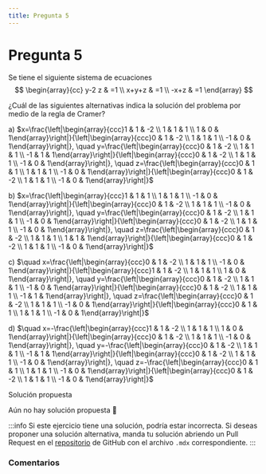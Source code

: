 ```yaml
---
title: Pregunta 5
---
```



# Pregunta 5

Se tiene el siguiente sistema de ecuaciones
$$
\begin{array}{cc}
y-2 z & =1 \\
x+y+z & =1 \\
-x+z & =1
\end{array}
$$

¿Cuál de las siguientes alternativas indica la solución del problema por medio de la regla de Cramer?

a) $x=\frac{\left|\begin{array}{ccc}1 & 1 & -2 \\ 1 & 1 & 1 \\ 1 & 0 & 1\end{array}\right|}{\left|\begin{array}{ccc}0 & 1 & -2 \\ 1 & 1 & 1 \\ -1 & 0 & 1\end{array}\right|}, \quad y=\frac{\left|\begin{array}{ccc}0 & 1 & -2 \\ 1 & 1 & 1 \\ -1 & 1 & 1\end{array}\right|}{\left|\begin{array}{ccc}0 & 1 & -2 \\ 1 & 1 & 1 \\ -1 & 0 & 1\end{array}\right|}, \quad z=\frac{\left|\begin{array}{ccc}0 & 1 & 1 \\ 1 & 1 & 1 \\ -1 & 0 & 1\end{array}\right|}{\left|\begin{array}{ccc}0 & 1 & -2 \\ 1 & 1 & 1 \\ -1 & 0 & 1\end{array}\right|}$

b) $x=\frac{\left|\begin{array}{ccc}1 & 1 & 1 \\ 1 & 1 & 1 \\ -1 & 0 & 1\end{array}\right|}{\left|\begin{array}{ccc}0 & 1 & -2 \\ 1 & 1 & 1 \\ -1 & 0 & 1\end{array}\right|}, \quad y=\frac{\left|\begin{array}{ccc}0 & 1 & -2 \\ 1 & 1 & 1 \\ -1 & 0 & 1\end{array}\right|}{\left|\begin{array}{ccc}0 & 1 & -2 \\ 1 & 1 & 1 \\ -1 & 0 & 1\end{array}\right|}, \quad z=\frac{\left|\begin{array}{ccc}0 & 1 & -2 \\ 1 & 1 & 1 \\ 1 & 1 & 1\end{array}\right|}{\left|\begin{array}{ccc}0 & 1 & -2 \\ 1 & 1 & 1 \\ -1 & 0 & 1\end{array}\right|}$

c) $\quad x=\frac{\left|\begin{array}{ccc}0 & 1 & -2 \\ 1 & 1 & 1 \\ -1 & 0 & 1\end{array}\right|}{\left|\begin{array}{ccc}1 & 1 & -2 \\ 1 & 1 & 1 \\ 1 & 0 & 1\end{array}\right|}, \quad y=\frac{\left|\begin{array}{ccc}0 & 1 & -2 \\ 1 & 1 & 1 \\ -1 & 0 & 1\end{array}\right|}{\left|\begin{array}{ccc}0 & 1 & -2 \\ 1 & 1 & 1 \\ -1 & 1 & 1\end{array}\right|}, \quad z=\frac{\left|\begin{array}{ccc}0 & 1 & -2 \\ 1 & 1 & 1 \\ -1 & 0 & 1\end{array}\right|}{\left|\begin{array}{ccc}0 & 1 & 1 \\ 1 & 1 & 1 \\ -1 & 0 & 1\end{array}\right|}$

d) $\quad x=-\frac{\left|\begin{array}{ccc}1 & 1 & -2 \\ 1 & 1 & 1 \\ 1 & 0 & 1\end{array}\right|}{\left|\begin{array}{ccc}0 & 1 & -2 \\ 1 & 1 & 1 \\ -1 & 0 & 1\end{array}\right|}, \quad y=-\frac{\left|\begin{array}{ccc}0 & 1 & -2 \\ 1 & 1 & 1 \\ -1 & 1 & 1\end{array}\right|}{\left|\begin{array}{ccc}0 & 1 & -2 \\ 1 & 1 & 1 \\ -1 & 0 & 1\end{array}\right|}, \quad z=-\frac{\left|\begin{array}{ccc}0 & 1 & 1 \\ 1 & 1 & 1 \\ -1 & 0 & 1\end{array}\right|}{\left|\begin{array}{ccc}0 & 1 & -2 \\ 1 & 1 & 1 \\ -1 & 0 & 1\end{array}\right|}$

<MDXDetails>
<summary>Solución propuesta</summary>

Aún no hay solución propuesta 🥲

:::info
Si este ejercicio tiene una solución, podría estar incorrecta. Si deseas proponer una solución alternativa, manda tu solución abriendo
un Pull Request en el [repositorio](https://github.com/crow-rojas/apuntes-fundamentals/pulls) de GitHub con el archivo
`.mdx` correspondiente.
:::

</MDXDetails>

### Comentarios

<Disqus
  url="https://crow-rojas.github.io/apuntes-fundamentals/docs/mathematics/linear-algebra/exercises/2018-1/p05"
  identifier="docs/mathematics/linear-algebra/exercises/2018-1/p05"
  title="2018-1 Álgebra Lineal - Pregunta 05"
/>
